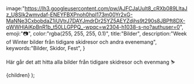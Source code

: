 

  image:"https://lh3.googleusercontent.com/pw/AJFCJaUult8_cRXb089LltaJz_U8SIk2wmvdaf-ENEYFBXPnoh0hpI173m00Yr2xG-MaNNe3CxbobdaZ1iUVtrJ7DAYJmdrDr25YZ5AEYZdjhs9t290s8JBPft8DX-qWWHlAiKpBnR1b_t50LLGPPQ_-wpqc=w2304-h1038-s-no?authuser=0",
  emoji:"📷",
  color:"rgba(255, 255, 255, 0.1)",
  title:"Bilder",
  description:"Week of Winter bilder från tidigare skidresor och andra evenemang",
  keywords:"Bilder, Skidor, Fest",
}


Här går det att hitta alla bilder från tidigare skidresor och evenmang :skier:

<ImageGallery/>

  <Layout meta={meta}>{children}</Layout>
);

